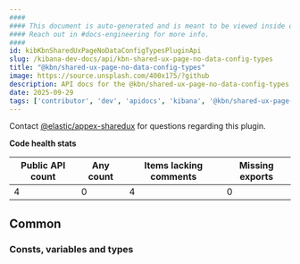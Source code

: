 ```yaml
---
####
#### This document is auto-generated and is meant to be viewed inside our experimental, new docs system.
#### Reach out in #docs-engineering for more info.
####
id: kibKbnSharedUxPageNoDataConfigTypesPluginApi
slug: /kibana-dev-docs/api/kbn-shared-ux-page-no-data-config-types
title: "@kbn/shared-ux-page-no-data-config-types"
image: https://source.unsplash.com/400x175/?github
description: API docs for the @kbn/shared-ux-page-no-data-config-types plugin
date: 2025-09-29
tags: ['contributor', 'dev', 'apidocs', 'kibana', '@kbn/shared-ux-page-no-data-config-types']
---
```




Contact [@elastic/appex-sharedux](https://github.com/orgs/elastic/teams/appex-sharedux) for questions regarding this plugin.

**Code health stats**

| Public API count  | Any count | Items lacking comments | Missing exports |
|-------------------|-----------|------------------------|-----------------|
| 4 | 0 | 4 | 0 |

## Common

### Consts, variables and types
<DocDefinitionList data={kbnSharedUxPageNoDataConfigTypesObj.common.misc}/>

